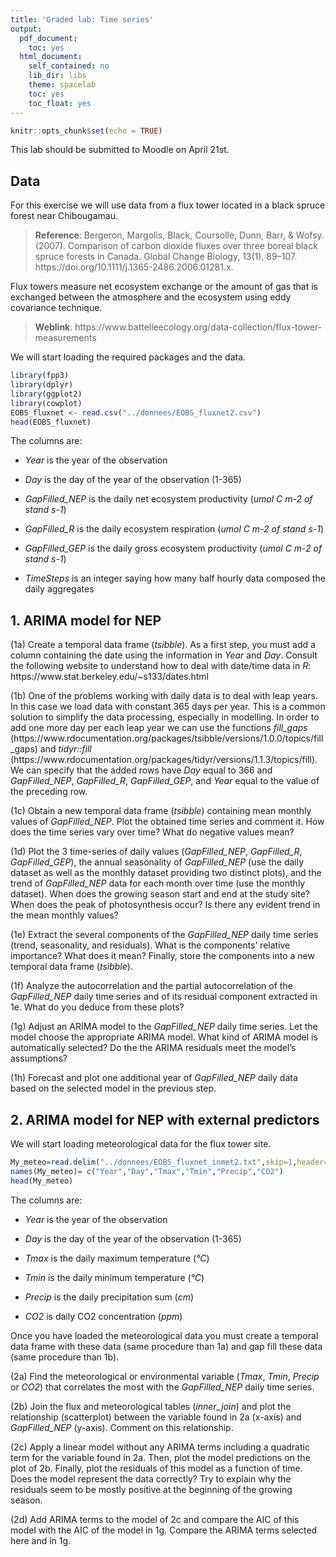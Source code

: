 ---
title: 'Graded lab: Time series'
output:
  pdf_document:
    toc: yes
  html_document:
    self_contained: no
    lib_dir: libs
    theme: spacelab
    toc: yes
    toc_float: yes
---

```{r setup, include=FALSE}
knitr::opts_chunk$set(echo = TRUE)
```

This lab should be submitted to Moodle on April 21st.

## Data

For this exercise we will use data from a flux tower located in a black spruce forest near Chibougamau.

> **Reference**: Bergeron, Margolis, Black, Coursolle, Dunn, Barr, & Wofsy. (2007). Comparison of carbon dioxide fluxes over three boreal black spruce forests in Canada. Global Change Biology, 13(1), 89–107. https://doi.org/10.1111/j.1365-2486.2006.01281.x.

Flux towers measure net ecosystem exchange or the amount of gas that is exchanged between the atmosphere and the ecosystem using eddy covariance technique.

> **Weblink**: https://www.battelleecology.org/data-collection/flux-tower-measurements

We will start loading the required packages and the data.

```{r, warning = FALSE, message = FALSE}
library(fpp3)
library(dplyr)
library(ggplot2)
library(cowplot)
EOBS_fluxnet <- read.csv("../donnees/EOBS_fluxnet2.csv")
head(EOBS_fluxnet)
```

The columns are:

- *Year* is the year of the observation

- *Day* is the day of the year of the observation (1-365)

- *GapFilled_NEP* is the daily net ecosystem productivity (*umol C m-2 of stand s-1*)

- *GapFilled_R* is the daily ecosystem respiration (*umol C m-2 of stand s-1*)

- *GapFilled_GEP* is the daily gross ecosystem productivity (*umol C m-2 of stand s-1*)

- *TimeSteps* is an integer saying how many half hourly data composed the daily aggregates

## 1. ARIMA model for NEP

(1a) Create a temporal data frame (*tsibble*). As a first step, you must add a column containing the date using the information in *Year* and *Day*. Consult the following website to understand how to deal with date/time data in *R*: https://www.stat.berkeley.edu/~s133/dates.html

(1b) One of the problems working with daily data is to deal with leap years. In this case we load data with constant 365 days per year. This is a common solution to simplify the data processing, especially in modelling. In order to add one more day per each leap year we can use the functions *fill_gaps* (https://www.rdocumentation.org/packages/tsibble/versions/1.0.0/topics/fill_gaps) and *tidyr::fill* (https://www.rdocumentation.org/packages/tidyr/versions/1.1.3/topics/fill). We can specify that the added rows have *Day* equal to 366 and *GapFilled_NEP*, *GapFilled_R*, *GapFilled_GEP*, and *Year* equal to the value of the preceding row.

(1c) Obtain a new temporal data frame (*tsibble*) containing mean monthly values of *GapFilled_NEP*. Plot the obtained time series and comment it. How does the time series vary over time? What do negative values mean?

(1d) Plot the 3 time-series of daily values (*GapFilled_NEP*, *GapFilled_R*, *GapFilled_GEP*), the annual seasonality of *GapFilled_NEP* (use the daily dataset as well as the monthly dataset providing two distinct plots), and the trend of *GapFilled_NEP* data for each month over time (use the monthly dataset). When does the growing season start and end at the study site? When does the peak of photosynthesis occur? Is there any evident trend in the mean monthly values?

(1e) Extract the several components of the *GapFilled_NEP* daily time series (trend, seasonality, and residuals). What is the components’ relative importance?  What does it mean? Finally, store the components into a new temporal data frame (*tsibble*).

(1f) Analyze the autocorrelation and the partial autocorrelation of the *GapFilled_NEP* daily time series and of its residual component extracted in 1e. What do you deduce from these plots?

(1g) Adjust an ARIMA model to the *GapFilled_NEP* daily time series. Let the model choose the appropriate ARIMA model. What kind of ARIMA model is automatically selected? Do the the ARIMA residuals meet the model’s assumptions?

(1h) Forecast and plot one additional year of *GapFilled_NEP* daily data based on the selected model in the previous step.

## 2. ARIMA model for NEP with external predictors

We will start loading meteorological data for the flux tower site.

```{r, warning = FALSE, message = FALSE}
My_meteo=read.delim("../donnees/EOBS_fluxnet_inmet2.txt",skip=1,header=F)
names(My_meteo)= c("Year","Day","Tmax","Tmin","Precip","CO2")
head(My_meteo)
```

The columns are:

- *Year* is the year of the observation

- *Day* is the day of the year of the observation (1-365)

- *Tmax* is the daily maximum temperature (*°C*)

- *Tmin* is the daily minimum temperature (*°C*)

- *Precip* is the daily precipitation sum (*cm*)

- *CO2* is daily CO2 concentration (*ppm*)

Once you have loaded the meteorological data you must create a temporal data frame with these data (same procedure than 1a) and gap fill these data (same procedure than 1b).

(2a) Find the meteorological or environmental variable (*Tmax*, *Tmin*, *Precip* or *CO2*) that correlates the most with the *GapFilled_NEP* daily time series.

(2b) Join the flux and meteorological tables (*inner_join*) and plot the relationship (scatterplot) between the variable found in 2a (x-axis) and  *GapFilled_NEP* (y-axis). Comment on this relationship.

(2c) Apply a linear model without any ARIMA terms including a quadratic term for the variable found in 2a. Then, plot the model predictions on the plot of 2b. Finally, plot the residuals of this model as a function of time. Does the model represent the data correctly? Try to explain why the residuals seem to be mostly positive at the beginning of the growing season.

(2d) Add ARIMA terms to the model of 2c and compare the AIC of this model with the AIC of the model in 1g. Compare the ARIMA terms selected here and in 1g.

